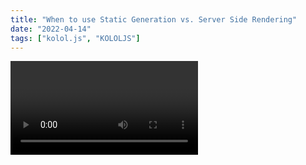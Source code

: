 ```yaml
---
title: "When to use Static Generation vs. Server Side Rendering"
date: "2022-04-14"
tags: ["kolol.js", "KOLOLJS"]
---
```


<Video id="12341234" />

You can use Static Generation for many types of pages, including:

```ts
const sum = (num1: number, num2: number): number => {
  return num1 + num2;
};

console.log(sum(10, 20)); // 30
```

- Marketing pages
- Blog posts
- E-commerce product listings
- Help and documentation

You should ask yourself: "Can I pre-render this page **ahead** of a user's request?" If the answer is yes, then you should choose Static
Generation.

On the other hand, Static Generation is **not** a good idea if you cannot pre-render a page ahead of a user's request. Maybe your page
shows • frequently updated data, and the page content changes on every
request.

In that case, you can use **Server-Side Rendering**. It will be slower, but the pre-rendered page will always be up-to-date. Or you can skip
pre-rendering and use client-side JavaScript to populate data.
